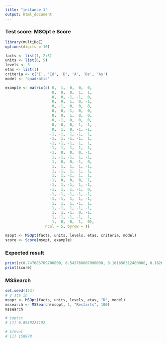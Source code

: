 ```yaml
---
title: "instance 1"
output: html_document
---
```


### Test score: MSOpt e Score

```r
library(multiDoE)
options(digits = 10)

facts <- list(1, 2:5)
units <- list(6, 5)
levels <- 3
etas <- list(1)
criteria <- c('I', 'Id', 'D', 'A', 'Ds', 'As')
model <- "quadratic"

example <- matrix(c( 0,  1,  0,  0,  0,
                     0,  0,  0,  1,  1,
                     0,  0, -1, -1,  0,
                     0,  0,  1,  0, -1,
                     0, -1,  0,  0,  0,
                     0,  0, -1,  0,  0,
                     0,  0,  1,  0,  0,
                     0, -1,  0,  0,  0,
                     0,  0,  0,  1, -1,
                     0,  1,  0, -1, -1,
                    -1, -1,  1, -1,  1,
                    -1,  1, -1, -1,  1,
                    -1, -1, -1,  1,  1,
                    -1,  1,  1,  1,  1,
                    -1,  0,  0,  0, -1,
                     1, -1, -1,  1, -1,
                     1,  0,  0, -1,  0,
                     1,  1,  1,  1, -1,
                     1, -1,  1,  1,  1,
                     1,  1, -1,  1,  1,
                    -1,  0,  0,  0,  1,
                    -1,  1, -1,  1, -1,
                    -1,  1,  1, -1,  0,
                    -1, -1, -1, -1, -1,
                    -1, -1,  1,  1, -1,
                     1,  1,  1, -1,  1,
                     1, -1,  1, -1, -1,
                     1,  1, -1,  0, -1,
                     1, -1, -1, -1,  1,
                     1,  0,  0,  1,  0),
                  ncol = 5, byrow = T)

msopt <- MSOpt(facts, units, levels, etas, criteria, model)
score <- Score(msopt, example)
```

### Expected result 

```r
print(c(0.747685709700000, 0.543760607000000, 0.101656312400000, 0.182661344700000, 0.098274211800000, 0.104602040100000))
print(score)
```

### MSSearch 

```r
set.seed(123)
# y sta in 
msopt <- MSOpt(facts, units, levels, etas, "D", model)
mssearch <- MSSearch(msopt, 1, "Restarts", 100)
mssearch

# $optsc
# [1] 0.0930225192

# $feval
# [1] 158978

```

